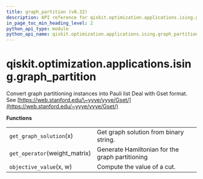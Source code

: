 ```yaml
---
title: graph_partition (v0.32)
description: API reference for qiskit.optimization.applications.ising.graph_partition in qiskit v0.32
in_page_toc_min_heading_level: 2
python_api_type: module
python_api_name: qiskit.optimization.applications.ising.graph_partition
---
```


<span id="module-qiskit.optimization.applications.ising.graph_partition" />

<span id="qiskit-optimization-applications-ising-graph-partition" />

# qiskit.optimization.applications.ising.graph\_partition

Convert graph partitioning instances into Pauli list Deal with Gset format. See [https://web.stanford.edu/\~yyye/yyye/Gset/](https://web.stanford.edu/~yyye/yyye/Gset/)

**Functions**

|                                |                                                 |
| ------------------------------ | ----------------------------------------------- |
| `get_graph_solution`(x)        | Get graph solution from binary string.          |
| `get_operator`(weight\_matrix) | Generate Hamiltonian for the graph partitioning |
| `objective_value`(x, w)        | Compute the value of a cut.                     |

